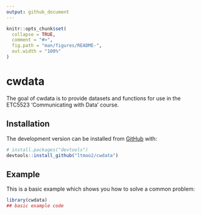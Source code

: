 ```yaml
---
output: github_document
---
```


<!-- README.md is generated from README.Rmd. Please edit that file -->

```r
knitr::opts_chunk$set(
  collapse = TRUE,
  comment = "#>",
  fig.path = "man/figures/README-",
  out.width = "100%"
)
```

# cwdata

<!-- badges: start -->
<!-- badges: end -->

The goal of cwdata is to provide datasets and functions for use in the ETC5523 'Communicating with Data' course.

## Installation

<!-- You can install the released version of cwdata from [CRAN](https://CRAN.R-project.org) with: -->

<!-- ``` r -->
<!-- install.packages("cwdata") -->
<!-- ``` -->

The development version can be installed from [GitHub](https://github.com/) with:

``` r
# install.packages("devtools")
devtools::install_github("ltmoo2/cwdata")
```
## Example

This is a basic example which shows you how to solve a common problem:

```r
library(cwdata)
## basic example code
```

